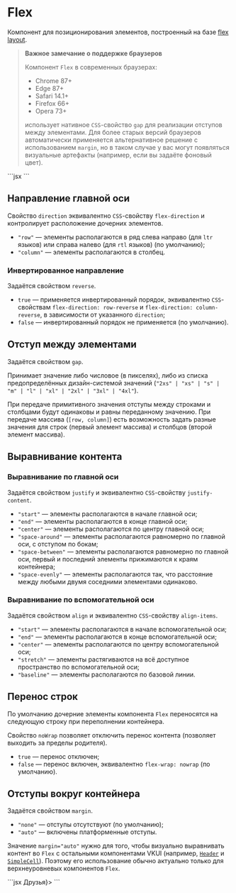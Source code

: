 <Overview>

# Flex

Компонент для позиционирования элементов, построенный на базе [flex layout](https://developer.mozilla.org/ru/docs/Learn_web_development/Core/CSS_layout/Flexbox).

</Overview>

> **Важное замечание о поддержке браузеров**
>
> Компонент `Flex` в современных браузерах:
>
> - Chrome 87+
> - Edge 87+
> - Safari 14.1+
> - Firefox 66+
> - Opera 73+
>
> использует нативное `CSS`-свойство `gap` для реализации отступов между элементами.
> Для более старых версий браузеров автоматически применяется альтернативное решение с использованием `margin`,
> но в таком случае у вас могут появляться визуальные артефакты (например, если вы задаёте фоновый цвет).

<Playground>
  ```jsx
  <Flex gap="m" justify="center">
    <Avatar size={48} initials="ДС" gradientColor="orange" />
    <Avatar size={48} initials="ИМ" gradientColor="yellow" />
    <Avatar size={48} initials="ВЖ" gradientColor="violet" />
    <Avatar size={48} initials="ЭМ" gradientColor="green" />
  </Flex>
  ```
</Playground>

## Направление главной оси

Свойство `direction` эквивалентно `CSS`-свойству `flex-direction` и контролирует расположение дочерних элементов.

- `"row"` — элементы располагаются в ряд слева направо (для `ltr` языков) или справа налево (для `rtl` языков) (по умолчанию);
- `"column"` — элементы располагаются в столбец.

### Инвертированное направление

Задаётся свойством `reverse`.

- `true` — применяется инвертированный порядок, эквивалентно `CSS`-свойствам `flex-direction: row-reverse` и `flex-direction: column-reverse`,
  в зависимости от указанного `direction`;
- `false` — инвертированный порядок не применяется (по умолчанию).

## Отступ между элементами

Задаётся свойством `gap`.

Принимает значение либо числовое (в пикселях), либо из списка предопределённых
дизайн-системой значений (`"2xs" | "xs" | "s" | "m" | "l" | "xl" | "2xl" | "3xl" | "4xl"`).

При передаче примитивного значения отступы между строками и столбцами будут одинаковы и равны переданному значению.
При передаче массива (`[row, column]`) есть возможность задать разные значения
для строк (первый элемент массива) и столбцов (второй элемент массива).

## Выравнивание контента

### Выравнивание по главной оси

Задаётся свойством `justify` и эквивалентно `CSS`-свойству `justify-content`.

- `"start"` — элементы располагаются в начале главной оси;
- `"end"` — элементы располагаются в конце главной оси;
- `"center"` — элементы располагаются по центру главной оси;
- `"space-around"` — элементы располагаются равномерно по главной оси, с отступом по бокам;
- `"space-between"` — элементы располагаются равномерно по главной оси, первый и последний элементы прижимаются к краям контейнера;
- `"space-evenly"` — элементы располагаются так, что расстояние между любыми двумя соседними элементами одинаково.

### Выравнивание по вспомогательной оси

Задаётся свойством `align` и эквивалентно `CSS`-свойству `align-items`.

- `"start"` — элементы располагаются в начале вспомогательной оси;
- `"end"` — элементы располагаются в конце вспомогательной оси;
- `"center"` — элементы располагаются по центру вспомогательной оси;
- `"stretch"` — элементы растягиваются на всё доступное пространство по вспомогательной оси;
- `"baseline"` — элементы располагаются по базовой линии.

## Перенос строк

По умолчанию дочерние элементы компонента `Flex` переносятся на следующую строку при переполнении контейнера.

Свойство `noWrap` позволяет отключить перенос контента (позволяет выходить за пределы родителя).

- `true` — перенос отключен;
- `false` — перенос включен, эквивалентно `flex-wrap: nowrap` (по умолчанию).

## Отступы вокруг контейнера

Задаётся свойством `margin`.

- `"none"` — отступы отсутствуют (по умолчанию);
- `"auto"` — включены платформенные отступы.

Значение `margin="auto"` нужно для того, чтобы визуально выравнивать контент во `Flex` с остальными компонентами
VKUI (например, [`Header`](/components/header) и [`SimpleCell`](/components/simple-cell)).
Поэтому его использование обычно актуально только для верхнеуровневых компонентов `Flex`.

<Playground>
  ```jsx
  <Group mode="card" header={<Header size="s">Друзья</Header>}>
    <Flex gap="m" justify="center" margin="auto">
      <Avatar size={48} src="#" initials="ДС" gradientColor="orange" />
      <Avatar size={48} src="#" initials="ИМ" gradientColor="yellow" />
      <Avatar size={48} src="#" initials="ВЖ" gradientColor="violet" />
      <Avatar size={48} src="#" initials="ЭМ" gradientColor="green" />
    </Flex>
  </Group>
  ```
</Playground>
